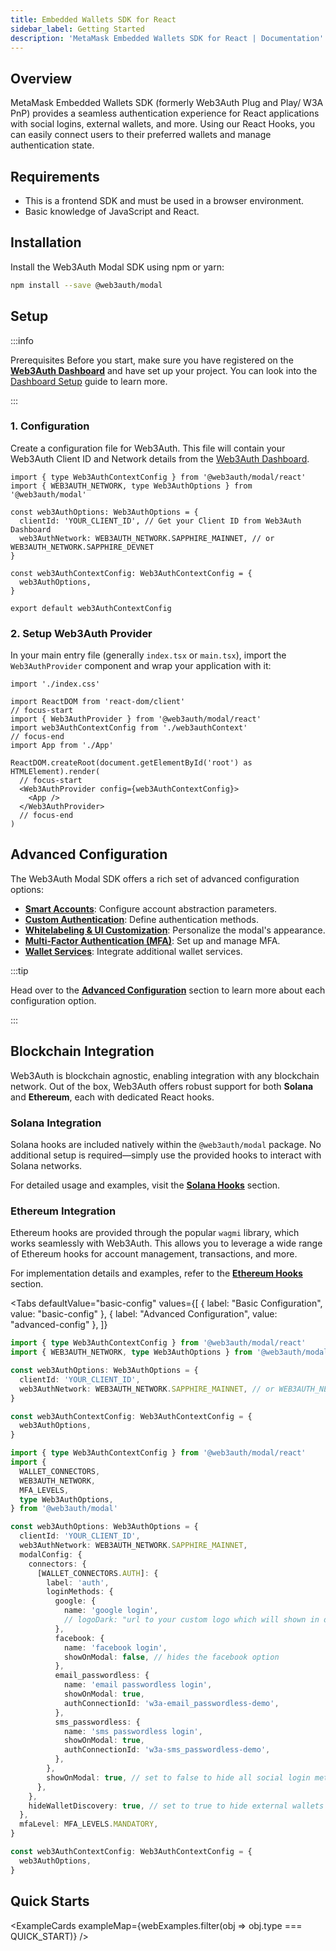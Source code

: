 ```yaml
---
title: Embedded Wallets SDK for React
sidebar_label: Getting Started
description: 'MetaMask Embedded Wallets SDK for React | Documentation'
---
```



## Overview

MetaMask Embedded Wallets SDK (formerly Web3Auth Plug and Play/ W3A PnP) provides a seamless authentication experience for React applications with social logins, external wallets, and more. Using our React Hooks, you can easily connect users to their preferred wallets and manage authentication state.

## Requirements

- This is a frontend SDK and must be used in a browser environment.
- Basic knowledge of JavaScript and React.

## Installation

Install the Web3Auth Modal SDK using npm or yarn:

```bash npm2yarn
npm install --save @web3auth/modal
```

## Setup

:::info

Prerequisites Before you start, make sure you have registered on the [**Web3Auth Dashboard**](https://dashboard.web3auth.io/) and have set up your project. You can look into the [Dashboard Setup](/dashboard) guide to learn more.

:::

### 1. Configuration

Create a configuration file for Web3Auth. This file will contain your Web3Auth Client ID and Network details from the [Web3Auth Dashboard](https://dashboard.web3auth.io/).

```tsx title="web3authContext.tsx"
import { type Web3AuthContextConfig } from '@web3auth/modal/react'
import { WEB3AUTH_NETWORK, type Web3AuthOptions } from '@web3auth/modal'

const web3AuthOptions: Web3AuthOptions = {
  clientId: 'YOUR_CLIENT_ID', // Get your Client ID from Web3Auth Dashboard
  web3AuthNetwork: WEB3AUTH_NETWORK.SAPPHIRE_MAINNET, // or WEB3AUTH_NETWORK.SAPPHIRE_DEVNET
}

const web3AuthContextConfig: Web3AuthContextConfig = {
  web3AuthOptions,
}

export default web3AuthContextConfig
```

### 2. Setup Web3Auth Provider

In your main entry file (generally `index.tsx` or `main.tsx`), import the `Web3AuthProvider` component and wrap your application with it:

```tsx title="main.tsx"
import './index.css'

import ReactDOM from 'react-dom/client'
// focus-start
import { Web3AuthProvider } from '@web3auth/modal/react'
import web3AuthContextConfig from './web3authContext'
// focus-end
import App from './App'

ReactDOM.createRoot(document.getElementById('root') as HTMLElement).render(
  // focus-start
  <Web3AuthProvider config={web3AuthContextConfig}>
    <App />
  </Web3AuthProvider>
  // focus-end
)
```

## Advanced Configuration

The Web3Auth Modal SDK offers a rich set of advanced configuration options:

- **[Smart Accounts](./advanced/smart-accounts)**: Configure account abstraction parameters.
- **[Custom Authentication](./advanced/custom-authentication)**: Define authentication methods.
- **[Whitelabeling & UI Customization](./advanced/whitelabel)**: Personalize the modal's appearance.
- **[Multi-Factor Authentication (MFA)](./advanced/mfa)**: Set up and manage MFA.
- **[Wallet Services](./advanced/wallet-services)**: Integrate additional wallet services.

:::tip

Head over to the [**Advanced Configuration**](./advanced) section to learn more about each configuration option.

:::

## Blockchain Integration

Web3Auth is blockchain agnostic, enabling integration with any blockchain network. Out of the box, Web3Auth offers robust support for both **Solana** and **Ethereum**, each with dedicated React hooks.

### Solana Integration

Solana hooks are included natively within the `@web3auth/modal` package. No additional setup is required—simply use the provided hooks to interact with Solana networks.

For detailed usage and examples, visit the [**Solana Hooks**](./react/solana-hooks) section.

### Ethereum Integration

Ethereum hooks are provided through the popular `wagmi` library, which works seamlessly with Web3Auth. This allows you to leverage a wide range of Ethereum hooks for account management, transactions, and more.

For implementation details and examples, refer to the [**Ethereum Hooks**](./react/ethereum-hooks) section.

<Tabs
  defaultValue="basic-config"
  values={[
    { label: "Basic Configuration", value: "basic-config" },
    { label: "Advanced Configuration", value: "advanced-config" },
  ]}
>

<TabItem value="basic-config">

```ts
import { type Web3AuthContextConfig } from '@web3auth/modal/react'
import { WEB3AUTH_NETWORK, type Web3AuthOptions } from '@web3auth/modal'

const web3AuthOptions: Web3AuthOptions = {
  clientId: 'YOUR_CLIENT_ID',
  web3AuthNetwork: WEB3AUTH_NETWORK.SAPPHIRE_MAINNET, // or WEB3AUTH_NETWORK.SAPPHIRE_DEVNET
}

const web3AuthContextConfig: Web3AuthContextConfig = {
  web3AuthOptions,
}
```

</TabItem>

<TabItem value="advanced-config">

```ts
import { type Web3AuthContextConfig } from '@web3auth/modal/react'
import {
  WALLET_CONNECTORS,
  WEB3AUTH_NETWORK,
  MFA_LEVELS,
  type Web3AuthOptions,
} from '@web3auth/modal'

const web3AuthOptions: Web3AuthOptions = {
  clientId: 'YOUR_CLIENT_ID',
  web3AuthNetwork: WEB3AUTH_NETWORK.SAPPHIRE_MAINNET,
  modalConfig: {
    connectors: {
      [WALLET_CONNECTORS.AUTH]: {
        label: 'auth',
        loginMethods: {
          google: {
            name: 'google login',
            // logoDark: "url to your custom logo which will shown in dark mode",
          },
          facebook: {
            name: 'facebook login',
            showOnModal: false, // hides the facebook option
          },
          email_passwordless: {
            name: 'email passwordless login',
            showOnModal: true,
            authConnectionId: 'w3a-email_passwordless-demo',
          },
          sms_passwordless: {
            name: 'sms passwordless login',
            showOnModal: true,
            authConnectionId: 'w3a-sms_passwordless-demo',
          },
        },
        showOnModal: true, // set to false to hide all social login methods
      },
    },
    hideWalletDiscovery: true, // set to true to hide external wallets discovery
  },
  mfaLevel: MFA_LEVELS.MANDATORY,
}

const web3AuthContextConfig: Web3AuthContextConfig = {
  web3AuthOptions,
}
```

</TabItem>

</Tabs>

<SdkTroubleshootingIntro />

## Quick Starts

<ExampleCards exampleMap={webExamples.filter(obj => obj.type === QUICK_START)} />
